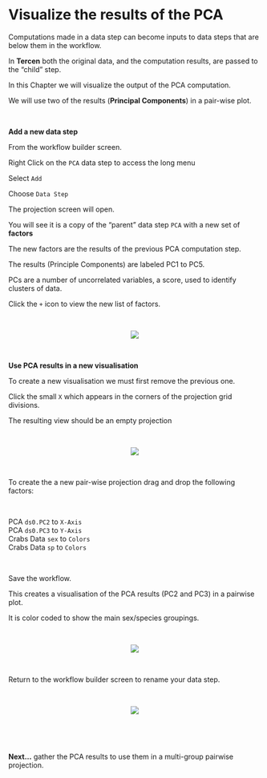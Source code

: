 # Visualize the results of the PCA

Computations made in a data step can become inputs to data steps that are below them in the workflow.

In __Tercen__ both the original data, and the computation results, are passed to the "child" step.

In this Chapter we will visualize the output of the PCA computation. 

We will use two of the results  (__Principal Components__) in a pair-wise plot. 

\

__Add a new data step__

From the workflow builder screen.

Right Click on the `PCA` data step to access the long menu

Select `Add`

Choose `Data Step`

The projection screen will open.

You will see it is a copy of the "parent" data step `PCA` with a new set of __factors__

The new factors are the results of the previous PCA computation step.

The results (Principle Components) are labeled PC1 to PC5.

PCs are a number of uncorrelated variables, a score, used to identify clusters of data.

Click the `+` icon to view the new list of factors.

\

<center><img src="images/0901_pca_new_factors.png"></center>

\

__Use PCA results in a new visualisation__

To create a new visualisation we must first remove the previous one.

Click the small `X` which appears in the corners of the projection grid divisions.

The resulting view should be an empty projection

\

<center><img src="images/0902_pca_clear_grid.gif"></center>

\

To create the a new pair-wise projection drag and drop the following factors:

\

PCA `ds0.PC2` to `X-Axis`\
PCA `ds0.PC3` to `Y-Axis`\
Crabs Data `sex` to `Colors`\
Crabs Data `sp` to `Colors`\

\

Save the workflow.

This creates a visualisation of the PCA results (PC2 and PC3) in a pairwise plot.

It is color coded to show the main sex/species groupings.

\

<center><img src="images/0903_pca_pairwise.gif"></center>

\

Return to the workflow builder screen to rename your data step.

\

<center><img src="images/0904_pca_rename.gif"></center>

\

\

__Next...__ gather the PCA results to use them in a multi-group pairwise projection.
